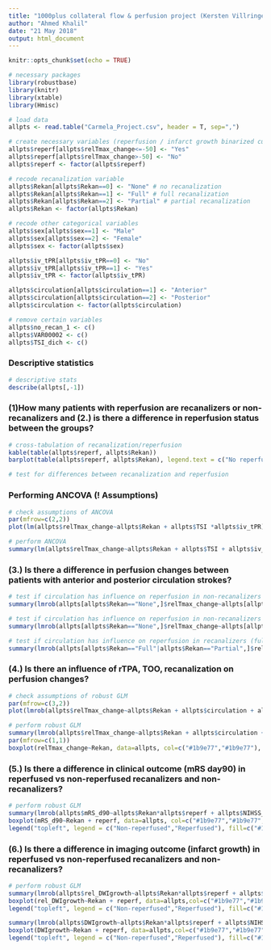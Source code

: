 ```yaml
---
title: "1000plus collateral flow & perfusion project (Kersten Villringer)"
author: "Ahmed Khalil"
date: "21 May 2018"
output: html_document
---
```


```r
knitr::opts_chunk$set(echo = TRUE)

# necessary packages
library(robustbase)
library(knitr)
library(xtable)
library(Hmisc)

# load data
allpts <- read.table("Carmela_Project.csv", header = T, sep=",")

# create necessary variables (reperfusion / infarct growth binarized cut-offs)
allpts$reperf[allpts$relTmax_change<=-50] <- "Yes"
allpts$reperf[allpts$relTmax_change>-50] <- "No"
allpts$reperf <- factor(allpts$reperf)

# recode recanalization variable
allpts$Rekan[allpts$Rekan==0] <- "None" # no recanalization
allpts$Rekan[allpts$Rekan==1] <- "Full" # full recanalization
allpts$Rekan[allpts$Rekan==2] <- "Partial" # partial recanalization
allpts$Rekan <- factor(allpts$Rekan)

# recode other categorical variables
allpts$sex[allpts$sex==1] <- "Male"
allpts$sex[allpts$sex==2] <- "Female"
allpts$sex <- factor(allpts$sex)

allpts$iv_tPR[allpts$iv_tPR==0] <- "No"
allpts$iv_tPR[allpts$iv_tPR==1] <- "Yes"
allpts$iv_tPR <- factor(allpts$iv_tPR)

allpts$circulation[allpts$circulation==1] <- "Anterior"
allpts$circulation[allpts$circulation==2] <- "Posterior"
allpts$circulation <- factor(allpts$circulation)

# remove certain variables
allpts$no_recan_1 <- c()
allpts$VAR00002 <- c()
allpts$TSI_dich <- c()
```

### Descriptive statistics
```r
# descriptive stats
describe(allpts[,-1])
```


### (1)How many patients with reperfusion are recanalizers or non-recanalizers and (2.) is there a difference in reperfusion status between the groups?
```r


# cross-tabulation of recanalization/reperfusion
kable(table(allpts$reperf, allpts$Rekan))
barplot(table(allpts$reperf, allpts$Rekan), legend.text = c("No reperfusion", "Reperfusion"), col=c("#1b9e77","#d95f02"), xlab="Recanalization", ylab="Number of patients", xpd=F,args.legend = list(x = "topleft"), ylim=c(0,80))

# test for differences between recanalization and reperfusion

```


### Performing ANCOVA (! Assumptions)
```r
# check assumptions of ANCOVA
par(mfrow=c(2,2))
plot(lm(allpts$relTmax_change~allpts$Rekan + allpts$TSI *allpts$iv_tPR))

# perform ANCOVA
summary(lm(allpts$relTmax_change~allpts$Rekan + allpts$TSI + allpts$iv_tPR))
```

### (3.) Is there a difference in perfusion changes between patients with anterior and posterior circulation strokes?
```r

# test if circulation has influence on reperfusion in non-recanalizers
summary(lmrob(allpts[allpts$Rekan=="None",]$relTmax_change~allpts[allpts$Rekan=="None",]$circulation))

# test if circulation has influence on reperfusion in non-recanalizers ADNJUSTING FOR iv TPA
summary(lmrob(allpts[allpts$Rekan=="None",]$relTmax_change~allpts[allpts$Rekan=="None",]$circulation*allpts[allpts$Rekan=="None",]$iv_tPR))

# test if circulation has influence on reperfusion in recanalizers (full OR partial)
summary(lmrob(allpts[allpts$Rekan=="Full"|allpts$Rekan=="Partial",]$relTmax_change~allpts[allpts$Rekan=="Full"|allpts$Rekan=="Partial",]$circulation))
```

### (4.) Is there an influence of rTPA, TOO, recanalization on perfusion changes?
```r
# check assumptions of robust GLM
par(mfrow=c(3,2))
plot(lmrob(allpts$relTmax_change~allpts$Rekan + allpts$circulation + allpts$TSI + allpts$iv_tPR))

# perform robust GLM
summary(lmrob(allpts$relTmax_change~allpts$Rekan + allpts$circulation + allpts$TSI + allpts$iv_tPR))
par(mfrow=c(1,1))
boxplot(relTmax_change~Rekan, data=allpts, col=c("#1b9e77","#1b9e77"), ylab="Relative Tmax change")

```

### (5.) Is there a difference in clinical outcome (mRS day90) in reperfused vs non-reperfused recanalizers and non-recanalizers?
```r
# perform robust GLM
summary(lmrob(allpts$mRS_d90~allpts$Rekan*allpts$reperf + allpts$NIHSS_ad + allpts$iv_tPR +allpts$TSI + allpts$rel_DWIgrowth))
boxplot(mRS_d90~Rekan + reperf, data=allpts, col=c("#1b9e77","#1b9e77","#1b9e77","#d95f02","#d95f02","#d95f02"), ylab="mRS day 90")
legend("topleft", legend = c("Non-reperfused","Reperfused"), fill=c("#1b9e77","#d95f02"))
```

### (6.) Is there a difference in imaging outcome (infarct growth) in reperfused vs non-reperfused recanalizers and non-recanalizers?
```r
# perform robust GLM
summary(lmrob(allpts$rel_DWIgrowth~allpts$Rekan*allpts$reperf + allpts$NIHSS_ad + allpts$iv_tPR +allpts$TSI))
boxplot(rel_DWIgrowth~Rekan + reperf, data=allpts,col=c("#1b9e77","#1b9e77","#1b9e77","#d95f02","#d95f02","#d95f02"), ylab="Relative DWI growth", ylim=c(-100,300))
legend("topleft", legend = c("Non-reperfused","Reperfused"), fill=c("#1b9e77","#d95f02"))

summary(lmrob(allpts$DWIgrowth~allpts$Rekan*allpts$reperf + allpts$NIHSS_ad + allpts$iv_tPR +allpts$TSI))
boxplot(DWIgrowth~Rekan + reperf, data=allpts,col=c("#1b9e77","#1b9e77","#1b9e77","#d95f02","#d95f02","#d95f02"), ylab="Absolute DWI growth", ylim=c(0,100))
legend("topleft", legend = c("Non-reperfused","Reperfused"), fill=c("#1b9e77","#d95f02"))

```